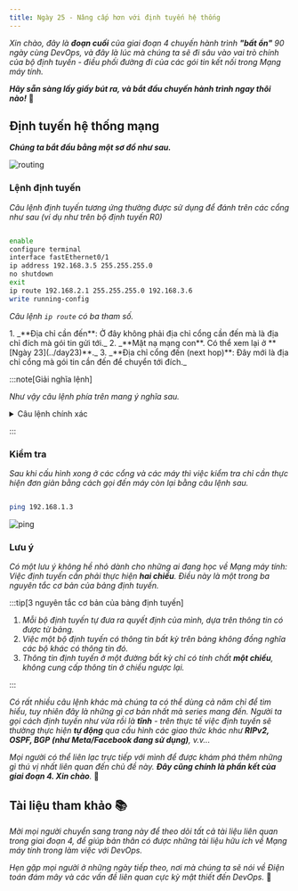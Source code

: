 ```yaml
---
title: Ngày 25 - Nâng cấp hơn với định tuyến hệ thống
---
```



_Xin chào, đây là **đoạn cuối** của giai đoạn 4 chuyến hành trình **"bất ổn"** 90 ngày cùng 
DevOps, và đây là lúc mà chúng ta sẽ đi sâu vào vai trò chính của bộ định tuyến - điều 
phối đường đi của các gói tin kết nối trong Mạng máy tính._

**_Hãy sẵn sàng lấy giấy bút ra, và bắt đầu chuyến hành trình ngay thôi nào!_** 🚕

## Định tuyến hệ thống mạng

**_Chúng ta bắt đầu bằng một sơ đồ như sau._**

![routing](../../../../assets/network/routing.png)

### Lệnh định tuyến

_Câu lệnh định tuyến tương ứng thường được sử dụng để đánh trên các cổng như sau (ví dụ như 
trên bộ định tuyến R0)_

```bash title="Configuring routing..."

enable
configure terminal
interface fastEthernet0/1
ip address 192.168.3.5 255.255.255.0
no shutdown 
exit
ip route 192.168.2.1 255.255.255.0 192.168.3.6 
write running-config

```

_Câu lệnh ```ip route``` có ba tham số._

<Steps>
1. _**Địa chỉ cần đến**: Ở đây không phải địa chỉ cổng cần đến mà là địa chỉ đích mà gói tin 
gửi tới._
2. _**Mặt nạ mạng con**. Có thể xem lại ở **[Ngày 23](../day23)**._
3. _**Địa chỉ cổng đến (next hop)**: Đây mới là địa chỉ cổng mà gói tin cần đến để chuyển
tới đích._
</Steps>

:::note[Giải nghĩa lệnh]

_Như vậy câu lệnh phía trên mang ý nghĩa sau._ 

<details>

<summary>Câu lệnh chính xác</summary>

_Hãy điều hướng các gói tin đến địa chỉ **192.168.2.1**, mặt nạ là **255.255.255.0** 
thông qua cổng có địa chỉ **192.168.3.6** ở bộ định tuyến liền kề._

</details>

:::

### Kiểm tra

_Sau khi cấu hình xong ở các cổng và các máy thì việc kiểm tra chỉ cần thực hiện đơn giản bằng
cách gọi đến máy còn lại bằng câu lệnh sau._

```bash title="Pinging..."

ping 192.168.1.3

```

![ping](../../../../assets/network/ping.png)

### Lưu ý

_Có một lưu ý không hề nhỏ dành cho những ai đang học về Mạng máy tính: Việc định tuyến
cần phải thực hiện **hai chiều**. Điều này là một trong ba nguyên tắc cơ bản của bảng định tuyến._

:::tip[3 nguyên tắc cơ bản của bảng định tuyến]

<Steps>

1. _Mỗi bộ định tuyến tự đưa ra quyết định của mình, dựa trên thông tin có được từ bảng._
2. _Việc một bộ định tuyến có thông tin bất kỳ trên bảng không đồng nghĩa các bộ khác có thông
tin đó._
3. _Thông tin định tuyến ở một đường bất kỳ chỉ có tính chất **một chiều**, không cung cấp 
thông tin ở chiều ngược lại._

</Steps>

:::

_Có rất nhiều câu lệnh khác mà chúng ta có thể dùng cả năm chỉ để tìm hiểu, tuy nhiên đây là
những gì cơ bản nhất mà series mang đến. Người ta gọi cách định tuyến như vừa rồi là **tĩnh** - 
trên thực tế việc định tuyến sẽ thường thực hiện **tự động** qua cấu hình các giao thức khác
như **RIPv2, OSPF, BGP (như Meta/Facebook đang sử dụng)**, v.v..._

_Mọi người có thể liên lạc trực tiếp với mình để được khám phá thêm những gì thú vị nhất liên quan
đến chủ đề này. **Đây cũng chính là phần kết của giai đoạn 4. Xin chào**._ 👋

## Tài liệu tham khảo 📚

_Mời mọi người chuyển sang trang này để theo dõi tất cả tài liệu liên quan trong giai đoạn 4, 
để giúp bản thân có được những tài liệu hữu ích về Mạng máy tính trong làm việc với DevOps._

<LinkCard
  title="Ngày 25 - Tham khảo"
  href="../../reference/network/day21"
/>

_Hẹn gặp mọi người ở những ngày tiếp theo, nơi mà chúng ta sẽ nói về Điện toán đám mây và các 
vấn đề liên quan cực kỳ mật thiết đến DevOps._ 🚀
